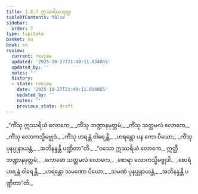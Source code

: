 ```yaml
---
title: 1.8.7 ဣဿရိယသုတ္တ
tableOfContents: false
sidebar:
  order: 7
type: tipitaka
basket: su
book: sn
review:
  current: review
  updated: '2025-10-27T21:49:11.034865'
  updated_by: ''
  notes: ''
  history:
  - state: review
    date: '2025-10-27T21:49:11.034865'
    updated_by: ''
    notes: ''
    previous_state: draft
---
```



<ReviewStatus review={frontmatter.review} showDetails={true} />

<HypothesisAnnotation frontmatter={frontmatter} />

<DynamicBreadcrumb />

<Division number="77" book="sn" e="ch" v="18" p="291">

<Paragraph number="351" type="verses" book="sn">
_“ကိံသု ဣဿရိယံ လောကေ,_  
_ကိံသု ဘဏ္ဍာနမုတ္တမံ;_  
_ကိံသု သတ္ထမလံ လောကေ,_  
_ကိံသု လောကသ္မိမဗ္ဗုဒံ._  

</Paragraph>

<Paragraph number="352" type="verses" book="sn">
_ကိံသု ဟရန္တံ ဝါရေန္တိ,_  
_ဟရန္တော ပန ကော ပိယော;_  
_ကိံသု ပုနပ္ပုနာယန္တံ,_  
_အဘိနန္ဒန္တိ ပဏ္ဍိတာ”တိ._  

</Paragraph>

<Paragraph number="353" type="verses" book="sn">
_“ဝသော ဣဿရိယံ လောကေ,_  
ဣတ္ထီ ဘဏ္ဍာနမုတ္တမံ;_  
_ကောဓော သတ္ထမလံ လောကေ,_  
_စောရာ လောကသ္မိမဗ္ဗုဒါ._  

</Paragraph>

<Paragraph number="354" type="verses" book="sn">
_စောရံ ဟရန္တံ ဝါရေန္တိ,_  
_ဟရန္တော သမဏော ပိယော;_  
_သမဏံ ပုနပ္ပုနာယန္တံ,_  
_အဘိနန္ဒန္တိ ပဏ္ဍိတာ”တိ._
</Paragraph>
</Division>